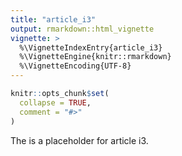 ```yaml
---
title: "article_i3"
output: rmarkdown::html_vignette
vignette: >
  %\VignetteIndexEntry{article_i3}
  %\VignetteEngine{knitr::rmarkdown}
  %\VignetteEncoding{UTF-8}
---
```


```r
knitr::opts_chunk$set(
  collapse = TRUE,
  comment = "#>"
)
```

The is a placeholder for article i3. 
